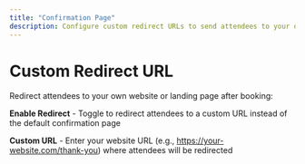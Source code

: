 ```yaml
---
title: "Confirmation Page"
description: Configure custom redirect URLs to send attendees to your own website after booking.
---
```


# Custom Redirect URL

Redirect attendees to your own website or landing page after booking:

**Enable Redirect** - Toggle to redirect attendees to a custom URL instead of the default confirmation page

**Custom URL** - Enter your website URL (e.g., https://your-website.com/thank-you) where attendees will be redirected

